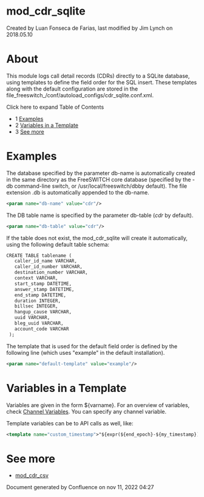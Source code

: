 
# mod_cdr_sqlite 

 Created by  Luan Fonseca de Farias, last modified by  Jim Lynch on 2018.05.10

# About

This module logs call detail records (CDRs) directly to a SQLite database, using templates to define the field order for the SQL insert. These templates along with the default configuration are stored in the file_freeswitch_/conf/autoload\_configs/cdr\_sqlite.conf.xml.

Click here to expand Table of Contents

* 1 [Examples](#examples)
* 2 [Variables in a Template](#variables-in-a-template)
* 3 [See more](#see-more)

# Examples

The database specified by the parameter db-name is automatically created in the same directory as the FreeSWITCH core database (specified by the -db command-line switch, or /usr/local/freeswitch/dbby default). The file extension .db is automatically appended to the db-name.

```xml
<param name="db-name" value="cdr"/>
```

The DB table name is specified by the parameter db-table (_cdr_ by default).

```xml
<param name="db-table" value="cdr"/>
```

If the table does not exist, the mod\_cdr\_sqlite will create it automatically, using the following default table schema:

```xml
CREATE TABLE tablename (
   caller_id_name VARCHAR,
   caller_id_number VARCHAR,
   destination_number VARCHAR,
   context VARCHAR,
   start_stamp DATETIME,
   answer_stamp DATETIME,
   end_stamp DATETIME,
   duration INTEGER,
   billsec INTEGER,
   hangup_cause VARCHAR,
   uuid VARCHAR,
   bleg_uuid VARCHAR,
   account_code VARCHAR
 );
```

The template that is used for the default field order is defined by the following line (which uses "example" in the default installation).

```xml
<param name="default-template" value="example"/>
```

# Variables in a Template

Variables are given in the form ${varname}. For an overview of variables, check [Channel Variables](../Dialplan/Channel-Variables_16352493.mdx#about). You can specify any channel variable.

Template variables can be to API calls as well, like:

```xml
<template name="custom_timestamp">"${expr(${end_epoch}-${my_timestamp})}"</template>
```

# See more

* [mod\_cdr\_csv](mod_cdr_csv_6587322.mdx#legs)

  
Document generated by Confluence on nov 11, 2022 04:27
